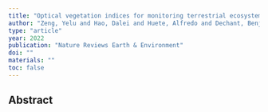 ```yaml
---
title: "Optical vegetation indices for monitoring terrestrial ecosystems globally"
author: "Zeng, Yelu and Hao, Dalei and Huete, Alfredo and Dechant, Benjamin and Berry, Joe and Chen, Jing M and Joiner, Joanna and Frankenberg, Christian and Bond-Lamberty, Ben and Ryu, Youngryel and others"
type: "article"
year: 2022
publication: "Nature Reviews Earth & Environment"
doi: ""
materials: ""
toc: false
---
```


## Abstract

